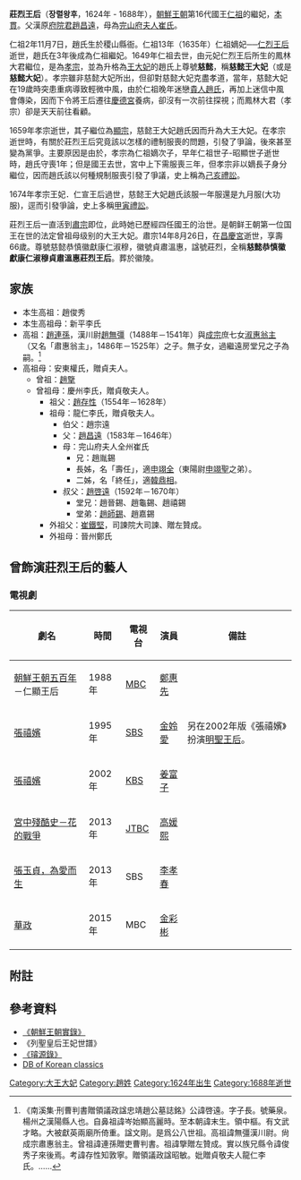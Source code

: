 '''莊烈王后'''（'''장렬왕후'''，1624年 - 1688年），[[朝鮮王朝|朝鮮王朝]]第16代國王[[朝鮮仁祖|仁祖]]的繼妃，[[本貫|本貫]]{{link-ko|楊州趙氏|양주 조씨}}。父漢原[[府院君|府院君]][[趙昌遠|趙昌遠]]，母為[[完山府夫人崔氏|完山府夫人崔氏]]。

仁祖2年11月7日，趙氏生於稷山縣衙。仁祖13年（1635年）仁祖嫡妃──[[仁烈王后|仁烈王后]]逝世，趙氏在3年後成為仁祖繼妃。1649年仁祖去世，由元妃仁烈王后所生的鳳林大君繼位，是為[[朝鮮孝宗|孝宗]]，並為升格為[[王大妃|王大妃]]的趙氏上尊號'''慈懿'''，稱'''慈懿王大妃'''（或是'''慈懿大妃'''）。孝宗雖非慈懿大妃所出，但卻對慈懿大妃克盡孝道，當年，慈懿大妃在19歲時突患重病導致輕微中風，由於仁祖晚年迷戀[[廢貴人趙氏|貴人趙氏]]，再加上迷信中風會傳染，因而下令將王后遷往[[慶德宮|慶德宮]]養病，卻沒有一次前往探視；而鳳林大君（孝宗）卻是天天前往看顧。

1659年孝宗逝世，其子繼位為[[朝鮮顯宗|顯宗]]，慈懿王大妃趙氏因而升為大王大妃。在孝宗逝世時，有關於莊烈王后究竟該以怎樣的禮制服喪的問題，引發了爭論，後來甚至變為黨爭。主要原因是由於，孝宗為仁祖嫡次子，早年仁祖世子-昭顯世子逝世時，趙氏守喪1年；但是國王去世，宮中上下需服喪三年，但孝宗非以嫡長子身分繼位，因而趙氏該以何種規制服喪引發了爭議，史上稱為[[己亥禮訟|己亥禮訟]]。

1674年孝宗王妃．仁宣王后過世，慈懿王大妃趙氏該服一年服還是九月服(大功服)，逕而引發爭論，史上多稱[[甲寅禮訟|甲寅禮訟]]。

莊烈王后一直活到[[朝鮮肅宗|肅宗]]即位，此時她已歷經四任國王的治世。是朝鲜王朝第一位国王在世的法定曾祖母级别的大王大妃。肅宗14年8月26日，在[[昌慶宮|昌慶宮]]逝世，享壽66歲。尊號慈懿恭慎徽獻康仁淑穆，徽號貞肅溫惠，諡號莊烈，全稱'''慈懿恭慎徽獻康仁淑穆貞肅溫惠莊烈王后'''。葬於徽陵。

==家族==
*本生高祖：趙俊秀
*本生高祖母：新平李氏
*高祖：[[趙連孫|趙連孫]]，漢川尉[[趙無彊|趙無彊]]（1488年－1541年）與[[朝鮮成宗|成宗]]庶七女[[淑惠翁主|淑惠翁主]]（又名「肅惠翁主」，1486年－1525年）之子。無子女，過繼遠房堂兄之子為嗣。<ref>《南溪集·刑曹判書贈領議政諡忠靖趙公墓誌銘》公諱啓遠。字子長。號藥泉。楊州之漢陽縣人也。自鼻祖諱岑始顯高麗時。至本朝諱末生。領中樞。有文武才略。大被獻英兩廟所倚重。諡文剛。是爲公八世祖。高祖諱無彊漢川尉。尙成宗肅惠翁主。曾祖諱連孫贈吏曹判書。祖諱擥贈左贊成。實以族兄縣令諱俊秀子來後焉。考諱存性知敦寧。贈領議政諡昭敏。妣贈貞敬夫人龍仁李氏。……</ref>
*高祖母：安東權氏，贈貞夫人。
**曾祖：[[趙擥|趙擥]] 
**曾祖母：慶州李氏，贈貞敬夫人。
***祖父：[[趙存性|趙存性]]（1554年－1628年）
***祖母：龍仁李氏，贈貞敬夫人。
****伯父：趙宗遠
****父：[[趙昌遠|趙昌遠]]（1583年－1646年）
****母：完山府夫人全州崔氏
*****兄：趙胤錫
*****長姊，名「壽任」，適[[申翊全|申翊全]]（東陽尉[[申翊聖|申翊聖]]之弟）。
*****二姊，名「終任」，適[[韓鼎相|韓鼎相]]。
****叔父：[[趙啓遠|趙啓遠]]（1592年－1670年）
*****堂兄：趙晉錫、趙龜錫、趙禧錫
*****堂弟：[[趙師錫|趙師錫]]、趙嘉錫
***外祖父：[[崔鐵堅|崔鐵堅]]，司諫院大司諫、贈左贊成。
***外祖母：晉州鄭氏

== 曾飾演莊烈王后的藝人 ==
===電視劇===
{| class="wikitable"
|-
! 劇名 !! 時間 !! 電視台 !! 演員 !! 備註 
|-
| [[朝鮮王朝五百年|朝鮮王朝五百年]]－仁顯王后 || 1988年  || [[文化廣播公司|MBC]] || [[鄭惠先|鄭惠先]] || 
|-
| [[張禧嬪_(1995年電視劇)|張禧嬪]] || 1995年 || [[SBS_(韓國)|SBS]] || [[金姈愛|金姈愛]] ||另在2002年版《張禧嬪》扮演[[明聖王后|明聖王后]]。 
|-
| [[張禧嬪_(2002年電視劇)|張禧嬪]] || 2002年 || [[韓國廣播公司|KBS]] || [[姜富子|姜富子]]||
|-
| [[宮中殘酷史－花的戰爭|宮中殘酷史－花的戰爭]]  || 2013年 || [[JTBC|JTBC]] || [[高媛熙|高媛熙]] || 
|-
| [[張玉貞，為愛而生|張玉貞，為愛而生]] || 2013年 || SBS || [[李孝春|李孝春]]||
|-
| [[華政|華政]] || 2015年 || MBC || [[金彩彬|金彩彬]]||
|}

== 附註 ==
{{reflist}}

==參考資料==
* [http://sillok.history.go.kr/main/main.jsp 《朝鮮王朝實錄》] {{Wayback|url=http://sillok.history.go.kr/main/main.jsp |date=20150905161523 }} 
* 《列聖皇后王妃世譜》
*[https://web.archive.org/web/20131004223554/http://royal.kostma.net/Ge/MainTree 《璿源錄》]
*[http://db.itkc.or.kr/ DB of Korean classics] {{Wayback|url=http://db.itkc.or.kr/ |date=20130113154534 }}

{{李朝王后及大韓皇后}}

[[Category:大王大妃|Category:大王大妃]]
[[Category:趙姓|Category:趙姓]]
[[Category:1624年出生|Category:1624年出生]]
[[Category:1688年逝世|Category:1688年逝世]]